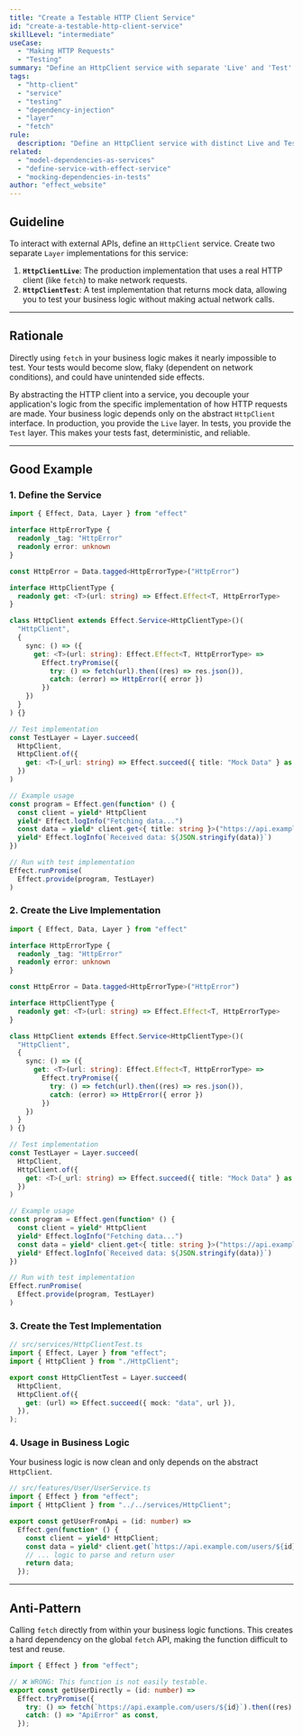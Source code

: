 ```yaml
---
title: "Create a Testable HTTP Client Service"
id: "create-a-testable-http-client-service"
skillLevel: "intermediate"
useCase:
  - "Making HTTP Requests"
  - "Testing"
summary: "Define an HttpClient service with separate 'Live' and 'Test' layers to enable robust, testable interactions with external APIs."
tags:
  - "http-client"
  - "service"
  - "testing"
  - "dependency-injection"
  - "layer"
  - "fetch"
rule:
  description: "Define an HttpClient service with distinct Live and Test layers to enable testable API interactions."
related:
  - "model-dependencies-as-services"
  - "define-service-with-effect-service"
  - "mocking-dependencies-in-tests"
author: "effect_website"
---
```


## Guideline

To interact with external APIs, define an `HttpClient` service. Create two separate `Layer` implementations for this service:
1.  **`HttpClientLive`**: The production implementation that uses a real HTTP client (like `fetch`) to make network requests.
2.  **`HttpClientTest`**: A test implementation that returns mock data, allowing you to test your business logic without making actual network calls.

---

## Rationale

Directly using `fetch` in your business logic makes it nearly impossible to test. Your tests would become slow, flaky (dependent on network conditions), and could have unintended side effects.

By abstracting the HTTP client into a service, you decouple your application's logic from the specific implementation of how HTTP requests are made. Your business logic depends only on the abstract `HttpClient` interface. In production, you provide the `Live` layer. In tests, you provide the `Test` layer. This makes your tests fast, deterministic, and reliable.

---

## Good Example

### 1. Define the Service

```typescript
import { Effect, Data, Layer } from "effect"

interface HttpErrorType {
  readonly _tag: "HttpError"
  readonly error: unknown
}

const HttpError = Data.tagged<HttpErrorType>("HttpError")

interface HttpClientType {
  readonly get: <T>(url: string) => Effect.Effect<T, HttpErrorType>
}

class HttpClient extends Effect.Service<HttpClientType>()(
  "HttpClient",
  {
    sync: () => ({
      get: <T>(url: string): Effect.Effect<T, HttpErrorType> =>
        Effect.tryPromise({
          try: () => fetch(url).then((res) => res.json()),
          catch: (error) => HttpError({ error })
        })
    })
  }
) {}

// Test implementation
const TestLayer = Layer.succeed(
  HttpClient,
  HttpClient.of({
    get: <T>(_url: string) => Effect.succeed({ title: "Mock Data" } as T)
  })
)

// Example usage
const program = Effect.gen(function* () {
  const client = yield* HttpClient
  yield* Effect.logInfo("Fetching data...")
  const data = yield* client.get<{ title: string }>("https://api.example.com/data")
  yield* Effect.logInfo(`Received data: ${JSON.stringify(data)}`)
})

// Run with test implementation
Effect.runPromise(
  Effect.provide(program, TestLayer)
)
```

### 2. Create the Live Implementation

```typescript
import { Effect, Data, Layer } from "effect"

interface HttpErrorType {
  readonly _tag: "HttpError"
  readonly error: unknown
}

const HttpError = Data.tagged<HttpErrorType>("HttpError")

interface HttpClientType {
  readonly get: <T>(url: string) => Effect.Effect<T, HttpErrorType>
}

class HttpClient extends Effect.Service<HttpClientType>()(
  "HttpClient",
  {
    sync: () => ({
      get: <T>(url: string): Effect.Effect<T, HttpErrorType> =>
        Effect.tryPromise({
          try: () => fetch(url).then((res) => res.json()),
          catch: (error) => HttpError({ error })
        })
    })
  }
) {}

// Test implementation
const TestLayer = Layer.succeed(
  HttpClient,
  HttpClient.of({
    get: <T>(_url: string) => Effect.succeed({ title: "Mock Data" } as T)
  })
)

// Example usage
const program = Effect.gen(function* () {
  const client = yield* HttpClient
  yield* Effect.logInfo("Fetching data...")
  const data = yield* client.get<{ title: string }>("https://api.example.com/data")
  yield* Effect.logInfo(`Received data: ${JSON.stringify(data)}`)
})

// Run with test implementation
Effect.runPromise(
  Effect.provide(program, TestLayer)
)
```

### 3. Create the Test Implementation

```typescript
// src/services/HttpClientTest.ts
import { Effect, Layer } from "effect";
import { HttpClient } from "./HttpClient";

export const HttpClientTest = Layer.succeed(
  HttpClient,
  HttpClient.of({
    get: (url) => Effect.succeed({ mock: "data", url }),
  }),
);
```

### 4. Usage in Business Logic

Your business logic is now clean and only depends on the abstract `HttpClient`.

```typescript
// src/features/User/UserService.ts
import { Effect } from "effect";
import { HttpClient } from "../../services/HttpClient";

export const getUserFromApi = (id: number) =>
  Effect.gen(function* () {
    const client = yield* HttpClient;
    const data = yield* client.get(`https://api.example.com/users/${id}`);
    // ... logic to parse and return user
    return data;
  });
```

---

## Anti-Pattern

Calling `fetch` directly from within your business logic functions. This creates a hard dependency on the global `fetch` API, making the function difficult to test and reuse.

```typescript
import { Effect } from "effect";

// ❌ WRONG: This function is not easily testable.
export const getUserDirectly = (id: number) =>
  Effect.tryPromise({
    try: () => fetch(`https://api.example.com/users/${id}`).then((res) => res.json()),
    catch: () => "ApiError" as const,
  });
```
